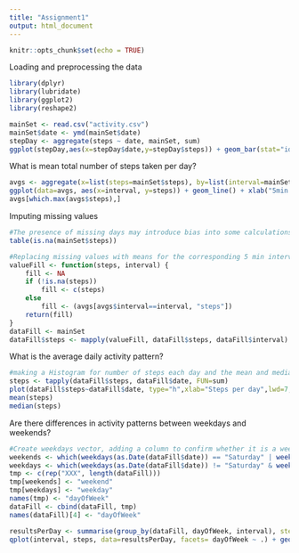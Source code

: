 ---
title: "Assignment1"
output: html_document
---

```{r setup, include=FALSE}
knitr::opts_chunk$set(echo = TRUE)
```

Loading and preprocessing the data

```{r Loading Packages, echo =FALSE}

library(dplyr)
library(lubridate)
library(ggplot2)
library(reshape2)
```


```{r Loading and preprocessing the data}
mainSet <- read.csv("activity.csv")
mainSet$date <- ymd(mainSet$date)
stepDay <- aggregate(steps ~ date, mainSet, sum)
ggplot(stepDay,aes(x=stepDay$date,y=stepDay$steps)) + geom_bar(stat="identity") + labs(x="Date", y="Steps")


```

What is mean total number of steps taken per day?

```{r Mean Total Steps per Day}
avgs <- aggregate(x=list(steps=mainSet$steps), by=list(interval=mainSet$interval),  FUN=mean, na.rm=TRUE)
ggplot(data=avgs, aes(x=interval, y=steps)) + geom_line() + xlab("5min interval") +ylab("Average steps taken")
avgs[which.max(avgs$steps),]
```

Imputing missing values

```{r Address Missing Values}
#The presence of missing days may introduce bias into some calculations or summaries of the data. The total number of missing values in the dataset
table(is.na(mainSet$steps))

#Replacing missing values with means for the corresponding 5 min interval
valueFill <- function(steps, interval) {
    fill <- NA
    if (!is.na(steps))
        fill <- c(steps)
    else
        fill <- (avgs[avgs$interval==interval, "steps"])
    return(fill)
}
dataFill <- mainSet
dataFill$steps <- mapply(valueFill, dataFill$steps, dataFill$interval)

```

What is the average daily activity pattern?


```{r Avergage Pattern}
#making a Histogram for number of steps each day and the mean and median for steps
steps <- tapply(dataFill$steps, dataFill$date, FUN=sum)
plot(dataFill$steps~dataFill$date, type="h",xlab="Steps per day",lwd=7,ylab="Steps")
mean(steps)
median(steps)

```

Are there differences in activity patterns between weekdays and weekends?
```{r Weekend or Weekday Pattern}
#Create weekdays vector, adding a column to confirm whether it is a weekend or not
weekends <- which(weekdays(as.Date(dataFill$date)) == "Saturday" | weekdays(as.Date(dataFill$date)) == "Sunday")
weekdays <- which(weekdays(as.Date(dataFill$date)) != "Saturday" & weekdays(as.Date(dataFill$date)) != "Sunday")
tmp <- c(rep("XXX", length(dataFill)))
tmp[weekends] <- "weekend"
tmp[weekdays] <- "weekday"
names(tmp) <- "dayOfWeek"
dataFill <- cbind(dataFill, tmp)
names(dataFill)[4] <- "dayOfWeek"

resultsPerDay <- summarise(group_by(dataFill, dayOfWeek, interval), steps=mean(steps, na.rm=TRUE))
qplot(interval, steps, data=resultsPerDay, facets= dayOfWeek ~ .) + geom_line()

```

